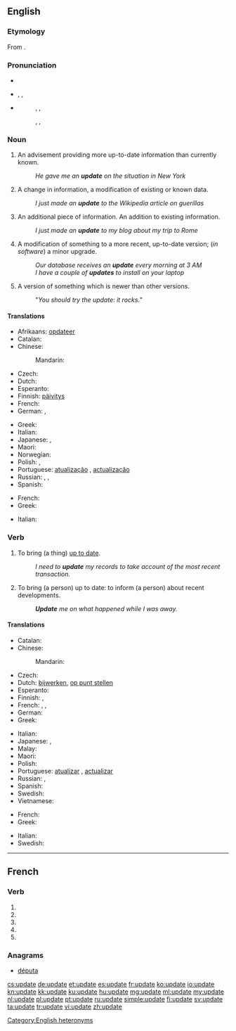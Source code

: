 {{also|updaté}}
==English==
{{wikipedia|dab=update}}

===Etymology===
From {{prefix|up|date}}.

===Pronunciation===
* {{audio|En-us-update.ogg|Audio (US)}}
* {{a|US}} {{enPR|ŭp'dāt}}, {{IPA|/ˈʌpdeɪt/}}, {{X-SAMPA|/"VpdeIt/}}
* {{a|UK}}
*: {{sense|noun}} {{enPR|ŭp'dāt}}, {{IPA|/ˈʌpdeɪt/}}, {{X-SAMPA|/"VpdeIt/}}
*: {{sense|verb}} {{enPR|ŭpdāt'}}, {{IPA|/ʌpˈdeɪt/}}, {{X-SAMPA|/Vp"deIt/}}

===Noun===
{{en-noun}}

# An advisement providing more up-to-date information than currently known.
#: ''He gave me an '''update''' on the situation in New York''
# A change in information, a modification of existing or known data.
#: ''I just made an '''update''' to the Wikipedia article on guerillas''
# An additional piece of information.  An addition to existing information.
#: ''I just made an '''update''' to my blog about my trip to Rome''
# A modification of something to a more recent, up-to-date version; (''in software'') a minor upgrade.
#: ''Our database receives an '''update''' every morning at 3 AM''
#: ''I have a couple of '''updates''' to install on your laptop''
# A version of something which is newer than other versions.
#: "''You should try the update: it rocks.''"

====Translations====
{{trans-top|action of making something up to date}}
* Afrikaans: [[opdateer]]
* Catalan: {{t-|ca|actualització|f}}
* Chinese:
*: Mandarin: {{t-|cmn|更新|tr=gēngxīn|sc=Hani}}
* Czech: {{t-|cs|aktualizace|f}}
* Dutch: {{t+|nl|bijwerking|f}}
* Esperanto: {{t-|eo|ĝisdatigo}}
* Finnish: [[päivitys]]
* French: {{t+|fr|mise à jour|f}}
* German: {{t-|de|Aktualisierung|f}}, {{t+|de|Update|n}}
{{trans-mid}}
* Greek: {{t+|el|ενημέρωση|f|tr=enimérosi|sc=Grek}}
* Italian: {{t+|it|aggiornamento|m}}
* Japanese: {{t+|ja|更新|tr=こうしん, kōshin}}, {{t-|ja|アップデイト|tr=appudeito|sc=Jpan}}
* Maori: {{t-|mi|whakahāngai}}
* Norwegian: {{t-|no|ajourføring}}
* Polish: {{t+|pl|aktualizacja|f}}, {{qualifier|computing}} {{t+|pl|update|m}}
* Portuguese: [[atualização]] {{f}} {{qualifier|Brazil}}, [[actualização]] {{f}} {{qualifier|Portugal}}
* Russian: {{t+|ru|обновление|n|tr=obnovlénije}}, {{t+|ru|актуализация|f|tr=aktualizácija}}, {{t-|ru|апдейт|m|tr=apdɛ́jt|sc=Cyrl}}
* Spanish: {{t+|es|actualización|f}}
{{trans-bottom}}

{{trans-top|action of advising someone so that they are up to date}}
* French: {{t+|fr|mise à jour|f}}
* Greek: {{t+|el|ενημέρωση|f|tr=enimérosi|sc=Grek}}
{{trans-mid}}
* Italian: {{t+|it|aggiornamento|m}}
{{trans-bottom}}

===Verb===
{{en-verb|updat|ing}}

# {{context|transitive|lang=en}} To bring (a thing) [[up to date]].
#: ''I need to '''update''' my records to take account of the most recent transaction.''
# {{context|transitive|lang=en}} To bring (a person) up to date: to inform (a person) about recent developments.
#: '''''Update''' me on what happened while I was away.''

====Translations====
{{trans-top|to make something up to date}}
* Catalan: {{t+|ca|actualitzar}}
* Chinese:
*: Mandarin: {{t-|cmn|更新|tr=gēngxīn|sc=Hani}}
* Czech: {{t-|cs|aktualizovat}}
* Dutch: [[bijwerken]], [[op punt stellen]]
* Esperanto: {{t-|eo|ĝisdatigi}}
* Finnish: {{t+|fi|päivittää}}, {{t-|fi|ajantasaistaa}}
* French: {{t+|fr|mettre à jour}}, {{t+|fr|actualiser}}, {{t+|fr|updater}} {{qualifier|computing}}
* German: {{t+|de|aktualisieren}}
* Greek: {{t+|el|ενημερώνω|tr=enimeróno|sc=Grek}}
{{trans-mid}}
* Italian: {{t+|it|aggiornare}}
* Japanese: {{t+|ja|更新|tr=こうしんする, kōshin suru|alt=更新する|sc=Jpan}}, {{t-|ja|アップデート|tr=appudeito suru|alt=アップデートする|sc=Jpan}}
* Malay: {{t-|ms|mengemaskinikan}}
* Maori: {{t-|mi|whakahāngai}}
* Polish: {{t-|pl|zaktualizować}}
* Portuguese: [[atualizar]] {{qualifier|Brazil}}, [[actualizar]] {{qualifier|Portugal}}
* Russian: {{t+|ru|обновлять|tr=obnovljátʹ}} {{impf}}, {{t+|ru|обновить|tr=obnovítʹ}} {{pf.}}
* Spanish: {{t+|es|actualizar}}
* Swedish: {{t+|sv|uppdatera}}
* Vietnamese: {{t-|vi|cập nhật}}
{{trans-bottom}}

{{trans-top|to advise a person so that they are up to date}}
* French: {{t-|fr|mettre au courant}}
* Greek: {{t+|el|ενημερώνω|tr=enimeróno|sc=Grek}}
{{trans-mid}}
* Italian: {{t+|it|aggiornare}}
* Swedish: {{t+|sv|uppdatera}}
{{trans-bottom}}

[[Category:English heteronyms]]

----

==French==

===Verb===
{{fr-verb-form}}

# {{conjugation of|updater||1|s|pres|ind|lang=fr}}
# {{conjugation of|updater||3|s|pres|ind|lang=fr}}
# {{conjugation of|updater||1|s|pres|sub|lang=fr}}
# {{conjugation of|updater||1|s|pres|sub|lang=fr}}
# {{conjugation of|updater||2|s|imp|lang=fr}}

===Anagrams===
* [[députa#French|députa]]

[[cs:update]]
[[de:update]]
[[et:update]]
[[es:update]]
[[fr:update]]
[[ko:update]]
[[io:update]]
[[kn:update]]
[[kk:update]]
[[ku:update]]
[[hu:update]]
[[mg:update]]
[[ml:update]]
[[my:update]]
[[nl:update]]
[[pl:update]]
[[pt:update]]
[[ru:update]]
[[simple:update]]
[[fi:update]]
[[sv:update]]
[[ta:update]]
[[tr:update]]
[[vi:update]]
[[zh:update]]